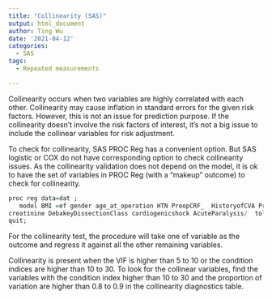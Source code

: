 ```yaml
---
title: "Collinearity (SAS)"
output: html_document
author: Ting Wu
date: '2021-04-12'
categories:
  - SAS
tags:
  - Repeated measurements

---
```


Collinearity occurs when two variables are highly correlated with each other. Collinearity may cause inflation in standard errors for the given risk factors. However, this is not an issue for prediction purpose. If the collinearity doesn't involve the risk factors of interest, it's not a big issue to include the collinear variables for risk adjustment.  

To check for collinearity, SAS PROC Reg has a convenient option. But SAS logistic or COX do not have corresponding option to check collinearity issues. As the collinearity validation does not depend on the model, it is ok to have the set of variables in PROC Reg (with a "makeup" outcome) to check for collinearity.


```r
proc reg data=dat ;
   model BMI =ef gender age_at_operation HTN PreopCRF_  HistoryofCVA PriorCardSx severeAI  AcuteMI  
creatinine DebakeyDissectionClass cardiogenicshock AcuteParalysis/  tol vif collinoint;
quit;
```

For the collinearity test, the procedure will take one of variable as the outcome and regress it against all the other remaining variables. 


Collinearity is present when the VIF is higher than 5 to 10 or the condition indices are higher than 10 to 30. To look for the collinear variables, find the variables with the condition index higher than 10 to 30 and the proportion of variation are higher than 0.8 to 0.9 in the collinearity diagnostics table.



